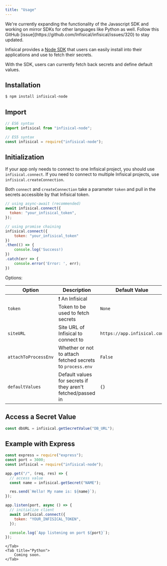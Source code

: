 ```yaml
---
title: "Usage"
---
```


<Note>
  We're currently expanding the functionality of the Javascript SDK and working
  on mirror SDKs for other languages like Python as well. Follow this GitHub
  [issue](https://github.com/Infisical/infisical/issues/320) to stay updated.
</Note>

Infisical provides a [Node SDK](https://github.com/Infisical/infisical-node) that users can easily install into their applications and use to fetch their secrets.

With the SDK, users can currently fetch back secrets and define default values.

<Tabs>
    <Tab title="Javascript">

## Installation

```bash
$ npm install infisical-node
```

## Import

```js
// ES6 syntax
import infisical from "infisical-node";

// ES5 syntax
const infisical = require("infisical-node");
```

## Initialization

If your app only needs to connect to one Infisical project, you should use `infisical.connect`. If you need to connect to multiple Infisical projects, use `infisical.createConnection`.

Both `connect` and `createConnection` take a parameter `token` and pull in the secrets accessible by that Infisical token.

```js
// using async-await (recommended)
await infisical.connect({
  token: "your_infisical_token",
});
```

```js
// using promise chaining
infisical.connect({
    token: "your_infisical_token"
})
.then(() => {
    console.log('Success!)
})
.catch(err => {
    console.error('Error: ', err);
})
```

Options:

| Option               | Description                                                 | Default Value               |
| -------------------- | ----------------------------------------------------------- | --------------------------- |
| `token`              | ❗️ An Infisical Token to be used to fetch secrets          | `None`                      |
| `siteURL`            | Site URL of Infisical to connect to                         | `https://app.infisical.com` |
| `attachToProcessEnv` | Whether or not to attach fetched secrets to `process.env`   | `False`                     |
| `defaultValues`      | Default values for secrets if they aren't fetched/passed in | `{}`                        |

## Access a Secret Value

```js
const dbURL = infisical.getSecretValue("DB_URL");
```

## Example with Express

```js
const express = require("express");
const port = 3000;
const infisical = require("infisical-node");

app.get("/", (req, res) => {
  // access value
  const name = infisical.getSecret("NAME");

  res.send(`Hello! My name is: ${name}`);
});

app.listen(port, async () => {
  // initialize client
  await infisical.connect({
    token: "YOUR_INFISICAL_TOKEN",
  });

  console.log(`App listening on port ${port}`);
});
```

    </Tab>
    <Tab title="Python">
        Coming soon.
    </Tab>

</Tabs>
